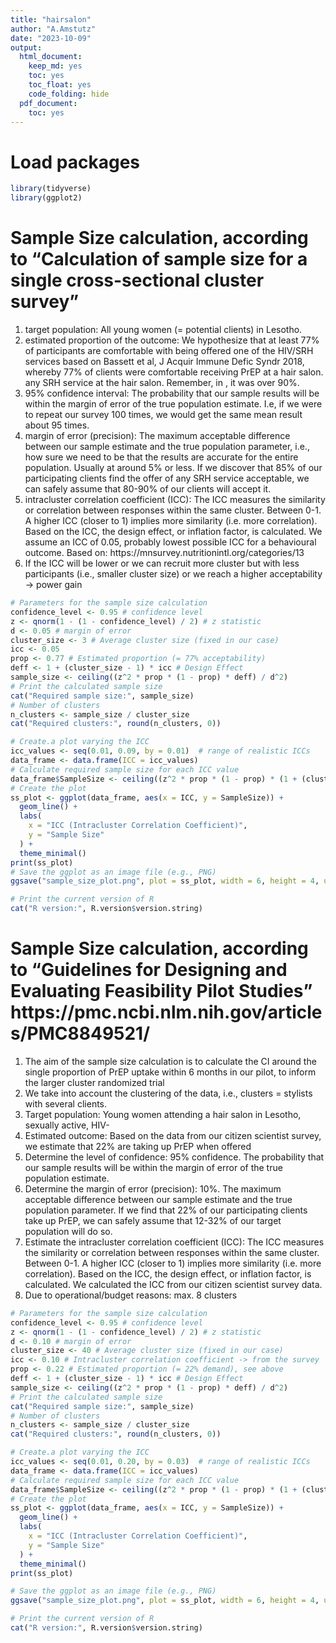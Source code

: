 ```yaml
---
title: "hairsalon"
author: "A.Amstutz"
date: "2023-10-09"
output:
  html_document:
    keep_md: yes
    toc: yes
    toc_float: yes
    code_folding: hide
  pdf_document:
    toc: yes
---
```


# Load packages
```r
library(tidyverse)
library(ggplot2)
```

# Sample Size calculation, according to "Calculation of sample size for a single cross-sectional cluster survey"
1) target population: All young women (= potential clients) in Lesotho.
2) estimated proportion of the outcome: We hypothesize that at least 77% of participants are comfortable with being offered one of the HIV/SRH services based on Bassett et al, J Acquir Immune Defic Syndr 2018, whereby 77% of clients were comfortable receiving PrEP at a hair salon.
any SRH service at the hair salon. Remember, in , it was over 90%.
3) 95% confidence interval: The probability that our sample results will be within the margin of error of the true population estimate. I.e, if we were to repeat our survey 100 times, we would get the same mean result about 95 times.
4) margin of error (precision): The maximum acceptable difference between our sample estimate and the true population parameter, i.e., how sure we need to be that the results are accurate for the entire population. Usually at around 5% or less. If we discover that 85% of our participating clients find the offer of any SRH service acceptable, we can safely assume that 80-90% of our clients will accept it.
5) intracluster correlation coefficient (ICC): The ICC measures the similarity or correlation between responses within the same cluster. Between 0-1. A higher ICC (closer to 1) implies more similarity (i.e. more correlation). Based on the ICC, the design effect, or inflation factor, is calculated. We assume an ICC of 0.05, probably lowest possible ICC for a behavioural outcome.
Based on: https://mnsurvey.nutritionintl.org/categories/13
6) If the ICC will be lower or we can recruit more cluster but with less participants (i.e., smaller cluster size) or we reach a higher acceptability -> power gain

```r
# Parameters for the sample size calculation
confidence_level <- 0.95 # confidence level
z <- qnorm(1 - (1 - confidence_level) / 2) # z statistic
d <- 0.05 # margin of error
cluster_size <- 3 # Average cluster size (fixed in our case)
icc <- 0.05
prop <- 0.77 # Estimated proportion (= 77% acceptability)
deff <- 1 + (cluster_size - 1) * icc # Design Effect
sample_size <- ceiling((z^2 * prop * (1 - prop) * deff) / d^2)
# Print the calculated sample size
cat("Required sample size:", sample_size)
# Number of clusters
n_clusters <- sample_size / cluster_size
cat("Required clusters:", round(n_clusters, 0))

# Create.a plot varying the ICC
icc_values <- seq(0.01, 0.09, by = 0.01)  # range of realistic ICCs
data_frame <- data.frame(ICC = icc_values)
# Calculate required sample size for each ICC value
data_frame$SampleSize <- ceiling((z^2 * prop * (1 - prop) * (1 + (cluster_size - 1) * data_frame$ICC)) / d^2)
# Create the plot
ss_plot <- ggplot(data_frame, aes(x = ICC, y = SampleSize)) +
  geom_line() +
  labs(
    x = "ICC (Intracluster Correlation Coefficient)",
    y = "Sample Size"
  ) +
  theme_minimal()
print(ss_plot)
# Save the ggplot as an image file (e.g., PNG)
ggsave("sample_size_plot.png", plot = ss_plot, width = 6, height = 4, units = "in")

# Print the current version of R
cat("R version:", R.version$version.string)

```

# Sample Size calculation, according to "Guidelines for Designing and Evaluating Feasibility Pilot Studies" https://pmc.ncbi.nlm.nih.gov/articles/PMC8849521/
1) The aim of the sample size calculation is to calculate the CI around the single proportion of PrEP uptake within 6 months in our pilot, to inform the larger cluster randomized trial
2) We take into account the clustering of the data, i.e., clusters = stylists with several clients.
3) Target population: Young women attending a hair salon in Lesotho, sexually active, HIV-
4) Estimated outcome: Based on the data from our citizen scientist survey, we estimate that 22% are taking up PrEP when offered
5) Determine the level of confidence: 95% confidence. The probability that our sample results will be within the margin of error of the true population estimate.
6) Determine the margin of error (precision): 10%. The maximum acceptable difference between our sample estimate and the true population parameter. If we find that 22% of our participating clients take up PrEP, we can safely assume that 12-32% of our target population will do so.
7) Estimate the intracluster correlation coefficient (ICC): The ICC measures the similarity or correlation between responses within the same cluster. Between 0-1. A higher ICC (closer to 1) implies more similarity (i.e. more correlation). Based on the ICC, the design effect, or inflation factor, is calculated. We calculated the ICC from our citizen scientist survey data.
8) Due to operational/budget reasons: max. 8 clusters

```r
# Parameters for the sample size calculation
confidence_level <- 0.95 # confidence level
z <- qnorm(1 - (1 - confidence_level) / 2) # z statistic
d <- 0.10 # margin of error
cluster_size <- 40 # Average cluster size (fixed in our case)
icc <- 0.10 # Intracluster correlation coefficient -> from the survey
prop <- 0.22 # Estimated proportion (= 22% demand), see above
deff <- 1 + (cluster_size - 1) * icc # Design Effect
sample_size <- ceiling((z^2 * prop * (1 - prop) * deff) / d^2)
# Print the calculated sample size
cat("Required sample size:", sample_size)
# Number of clusters
n_clusters <- sample_size / cluster_size
cat("Required clusters:", round(n_clusters, 0))

# Create.a plot varying the ICC
icc_values <- seq(0.01, 0.20, by = 0.03)  # range of realistic ICCs
data_frame <- data.frame(ICC = icc_values)
# Calculate required sample size for each ICC value
data_frame$SampleSize <- ceiling((z^2 * prop * (1 - prop) * (1 + (cluster_size - 1) * data_frame$ICC)) / d^2)
# Create the plot
ss_plot <- ggplot(data_frame, aes(x = ICC, y = SampleSize)) +
  geom_line() +
  labs(
    x = "ICC (Intracluster Correlation Coefficient)",
    y = "Sample Size"
  ) +
  theme_minimal()
print(ss_plot)

# Save the ggplot as an image file (e.g., PNG)
ggsave("sample_size_plot.png", plot = ss_plot, width = 6, height = 4, units = "in")

# Print the current version of R
cat("R version:", R.version$version.string)

```
